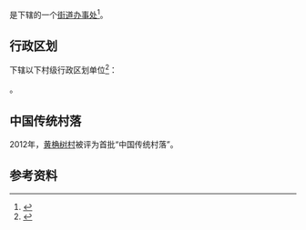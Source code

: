 {{中国乡级行政区|51/19/03/003/000}}

'''{{PAGENAMEBASE}}'''是{{PRC admin/fullname|51/19/03/003/000|3}}下辖的一个[[街道办事处|街道办事处]]<ref>{{PRC admin/ref sgc|{{PRC admin/parent|51/19/03/003/000}}}}</ref>。

== 行政区划 ==
{{PAGENAMEBASE}}下辖以下村级行政区划单位<ref>{{PRC admin/ref sgc|51/19/03/003/000}}</ref>：

{{PRC admin/children|51/19/03/003/000}}。

==中国传统村落==
2012年，[[黄桷树村|黄桷树村]]被评为首批“中国传统村落”。

== 参考资料 ==
{{reflist}}

{{四川行政区划小作品}}
{{PRC admin/navcat|51/19/03/003/000}}